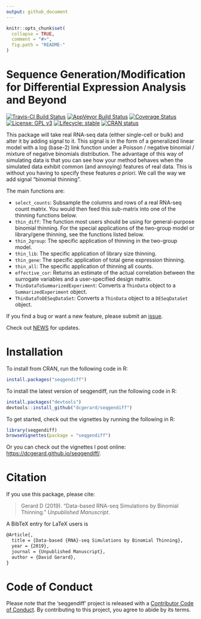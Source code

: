 ```yaml
---
output: github_document
---
```


<!-- README.md is generated from README.Rmd. Please edit that file -->

```r
knitr::opts_chunk$set(
  collapse = TRUE,
  comment = "#>",
  fig.path = "README-"
)
```

# Sequence Generation/Modification for Differential Expression Analysis and Beyond

[![Travis-CI Build Status](https://travis-ci.org/dcgerard/seqgendiff.svg?branch=master)](https://travis-ci.org/dcgerard/seqgendiff)
[![AppVeyor Build Status](https://ci.appveyor.com/api/projects/status/github/dcgerard/seqgendiff?branch=master&svg=true)](https://ci.appveyor.com/project/dcgerard/seqgendiff)
[![Coverage Status](https://img.shields.io/codecov/c/github/dcgerard/seqgendiff/master.svg)](https://codecov.io/github/dcgerard/seqgendiff?branch=master)
[![License: GPL v3](https://img.shields.io/badge/License-GPL%20v3-blue.svg)](http://www.gnu.org/licenses/gpl-3.0)
[![Lifecycle: stable](https://img.shields.io/badge/lifecycle-stable-brightgreen.svg)](https://www.tidyverse.org/lifecycle/#stable)
[![CRAN status](https://www.r-pkg.org/badges/version/seqgendiff)](https://cran.r-project.org/package=seqgendiff)

This package will take real RNA-seq data (either single-cell or bulk) and alter
it by adding signal to it. This signal is in the form of a generalized linear 
model with a log (base-2) link function under a Poisson / negative binomial / 
mixture of negative binomials distribution. The advantage of this way of
simulating data is that you can see how your method behaves when the simulated
data exhibit common (and annoying) features of real data. This is without you
having to specify these features *a priori*. We call the way we add signal
"binomial thinning".

The main functions are:

- `select_counts`: Subsample the columns and rows of a real RNA-seq count 
  matrix. You would then feed this sub-matrix into one of the thinning 
  functions below.
- `thin_diff`: The function most users should be using for general-purpose 
  binomial thinning. For the special applications of the two-group model or 
  library/gene thinning, see the functions listed below.
- `thin_2group`: The specific application of thinning in the two-group model.
- `thin_lib`: The specific application of library size thinning.
- `thin_gene`: The specific application of total gene expression thinning.
- `thin_all`: The specific application of thinning all counts.
- `effective_cor`: Returns an estimate of the actual correlation between 
  the surrogate variables and a user-specified design matrix.
- `ThinDataToSummarizedExperiment`: Converts a `ThinData` object to a 
  `SummarizedExperiment` object.
- `ThinDataToDESeqDataSet`: Converts a `ThinData` object to a `DESeqDataSet`
  object.

If you find a bug or want a new feature, please submit an 
[issue](http://github.com/dcgerard/seqgendiff/issues).

Check out [NEWS](NEWS.md) for updates.

# Installation
To install from CRAN, run the following code in R:
```r
install.packages("seqgendiff")
```

To install the latest version of seqgendiff, run the following code in R:
```r
install.packages("devtools")
devtools::install_github("dcgerard/seqgendiff")
```

To get started, check out the vignettes by running the following in R:
```r
library(seqgendiff)
browseVignettes(package = "seqgendiff")
```
Or you can check out the vignettes I post online: <https://dcgerard.github.io/seqgendiff/>.

# Citation

If you use this package, please cite:

> Gerard D (2019). "Data-based RNA-seq Simulations by Binomial Thinning." _Unpublished Manuscript_.

A BibTeX entry for LaTeX users is
```tex
@Article{,
  title = {Data-based {RNA}-seq Simulations by Binomial Thinning},
  year = {2019},
  journal = {Unpublished Manuscript},
  author = {David Gerard},
}
```

# Code of Conduct

Please note that the 'seqgendiff' project is released with a 
[Contributor Code of Conduct](https://github.com/dcgerard/seqgendiff/blob/master/CODE_OF_CONDUCT.md).
By contributing to this project, you agree to abide by its terms.


